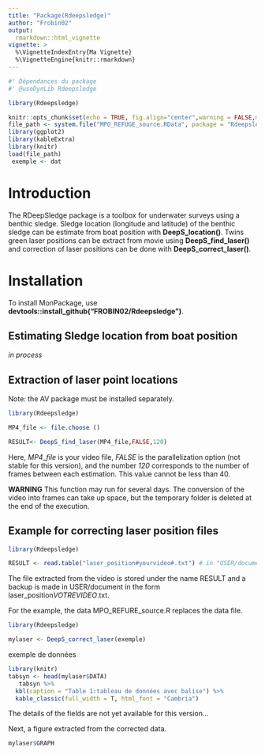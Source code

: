 ```yaml
---
title: "Package(Rdeepsledge)"
author: "Frobin02"
output: 
  rmarkdown::html_vignette
vignette: >
  %\VignetteIndexEntry{Ma Vignette}
  %\VignetteEngine{knitr::rmarkdown}
---               
```


```r

#' Dépendances du package
#' @useDynLib Rdeepsledge

```

```r
library(Rdeepsledge)

knitr::opts_chunk$set(echo = TRUE, fig.align="center",warning = FALSE,message = FALSE,error = TRUE)
file_path <- system.file("MPO_REFUGE_source.RData", package = "Rdeepsledge")
library(ggplot2)
library(kableExtra)
library(knitr)
load(file_path)
 exemple <- dat

```



# Introduction

The RDeepSledge package is a toolbox for underwater surveys using a benthic sledge.
Sledge location (longitude and latitude) of the benthic sledge can be estimate from boat position with **DeepS_location()**. Twins green laser positions can be extract from movie using **DeepS_find_laser()** and correction of laser positions can be done with **DeepS_correct_laser()**. 


# Installation

To install MonPackage, use **devtools::install_github("FROBIN02/Rdeepsledge")**.

## Estimating Sledge location from boat position



*in process*



## Extraction of laser point locations

Note: the AV package must be installed separately.


```r

library(Rdeepsledge)

MP4_file <- file.choose ()

RESULT<- DeepS_find_laser(MP4_file,FALSE,120)

```

Here, *MP4_file* is your video file, *FALSE* is the parallelization option (not stable for this version), and the number *120* corresponds to the number of frames between each estimation. This value cannot be less than 40.

**WARNING** This function may run for several days. The conversion of the video into frames can take up space, but the temporary folder is deleted at the end of the execution.   

## Example for correcting laser position files

```r

library(Rdeepsledge)

RESULT <- read.table("laser_position#yourvideo#.txt") # in "USER/document"

```

The file extracted from the video is stored under the name RESULT and a backup is made in USER/document in the form laser_position*VOTREVIDEO*.txt.

For the example, the data MPO_REFURE_source.R replaces the data file.

```r
library(Rdeepsledge)

mylaser <- DeepS_correct_laser(exemple)

```

exemple de données


```r
library(knitr)
tabsyn <- head(mylaser$DATA)
   tabsyn %>%
  kbl(caption = "Table 1:tableau de données avec balise") %>%
  kable_classic(full_width = T, html_font = "Cambria")
```

The details of the fields are not yet available for this version...

Next, a figure extracted from the corrected data. 

```r

mylaser$GRAPH

```


